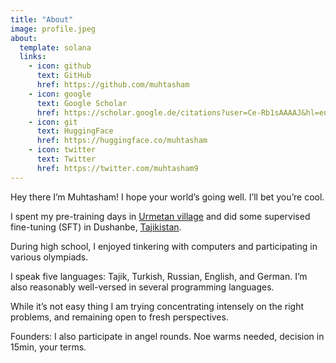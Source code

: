 ---
title: "About"
image: profile.jpeg
about:
  template: solana
  links:
    - icon: github
      text: GitHub
      href: https://github.com/muhtasham
    - icon: google
      text: Google Scholar
      href: https://scholar.google.de/citations?user=Ce-Rb1sAAAAJ&hl=en
    - icon: git
      text: HuggingFace
      href: https://huggingface.co/muhtasham
    - icon: twitter
      text: Twitter
      href: https://twitter.com/muhtasham9
---

Hey there I'm Muhtasham! I hope your world's going well. I'll bet you're cool.

I spent my pre-training days in [Urmetan village](https://en.wikipedia.org/wiki/Urmetan) and did some supervised fine-tuning (SFT) in Dushanbe, [Tajikistan](https://en.wikipedia.org/wiki/Tajikistan). 

During high school, I enjoyed tinkering with computers and participating in various olympiads.

I speak five languages: Tajik, Turkish, Russian, English, and German. I'm also reasonably well-versed in several programming languages.

While it's not easy thing I am trying concentrating intensely on the right problems, and remaining open to fresh perspectives.

Founders: I also participate in angel rounds. Noe warms needed, decision in 15min, your terms.